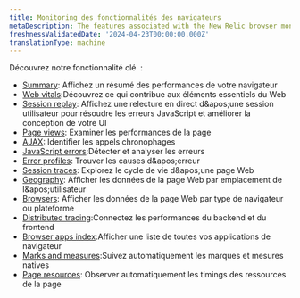 ```yaml
---
title: Monitoring des fonctionnalités des navigateurs
metaDescription: The features associated with the New Relic browser monitoring Pro and Pro+SPA agents.
freshnessValidatedDate: '2024-04-23T00:00:00.000Z'
translationType: machine
---
```


Découvrez notre fonctionnalité clé <InlinePopover type="browser" /> :

* <DNT>[Summary](/docs/browser/browser-monitoring/getting-started/browser-summary-page/)</DNT>: Affichez un résumé des performances de votre navigateur
* <DNT>[Web vitals](/docs/journey-performance/guide-to-monitoring-core-web-vitals)</DNT>:Découvrez ce qui contribue aux éléments essentiels du Web
* <DNT>[Session replay](/docs/browser/browser-monitoring/browser-pro-features/session-replay/get-started)</DNT>: Affichez une relecture en direct d&amp;apos;une session utilisateur pour résoudre les erreurs JavaScript et améliorer la conception de votre UI
* <DNT>[Page views](/docs/browser/new-relic-browser/browser-pro-features/page-views-examine-page-performance/)</DNT>: Examiner les performances de la page
* <DNT>[AJAX](/docs/browser/browser-monitoring/browser-pro-features/ajax-page-identify-time-consuming-calls/)</DNT>: Identifier les appels chronophages
* <DNT>[JavaScript errors](/docs/browser/new-relic-browser/browser-pro-features/javascript-errors-page-detect-analyze-errors/)</DNT>:Détecter et analyser les erreurs
* <DNT>[Error profiles](/docs/browser/new-relic-browser/browser-pro-features/browser-error-profiles-find-error-causes/)</DNT>: Trouver les causes d&amp;apos;erreur
* <DNT>[Session traces](/docs/browser/browser-monitoring/browser-pro-features/session-traces-explore-webpages-life-cycle/)</DNT>: Explorez le cycle de vie d&amp;apos;une page Web
* <DNT>[Geography](/docs/browser/new-relic-browser/browser-pro-features/geography-webpage-metrics-location/)</DNT>: Afficher les données de la page Web par emplacement de l&amp;apos;utilisateur
* <DNT>[Browsers](/docs/browser/new-relic-browser/browser-pro-features/browsers-problem-patterns-type-or-platform/)</DNT>: Afficher les données de la page Web par type de navigateur ou plateforme
* <DNT>[Distributed tracing](/docs/browser/new-relic-browser/browser-pro-features/browser-data-distributed-tracing/)</DNT>:Connectez les performances du backend et du frontend
* <DNT>[Browser apps index](/docs/browser/new-relic-browser/getting-started/browser-apps-index/)</DNT>:Afficher une liste de toutes vos applications de navigateur
* <DNT>[Marks and measures](/docs/browser/new-relic-browser/browser-pro-features/marks-and-measures/)</DNT>:Suivez automatiquement les marques et mesures natives
* <DNT>[Page resources](/docs/browser/new-relic-browser/browser-pro-features/page-resources/)</DNT>: Observer automatiquement les timings des ressources de la page